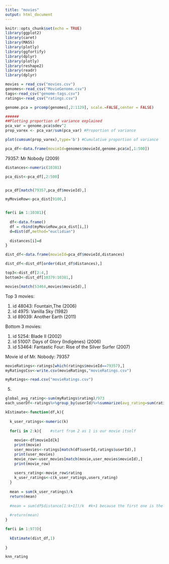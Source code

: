 ```yaml
---
title: "movies"
output: html_document
---
```


```r
knitr::opts_chunk$set(echo = TRUE)
library(ggplot2)
library(caret)
library(MASS)
library(plotly)
library(ggfortify)
library(dplyr)
library(plotly)
library(reshape2)
library(readr)
library(dplyr)
```

```r
movies = read_csv("movies.csv")
genomes<-read_csv("MovieGenome.csv")
tags<-read_csv("genome-tags.csv")
ratings<-read_csv("ratings.csv")

```

```r
genome.pca = prcomp(genomes[,2:1129], scale.=FALSE,center = FALSE)
```

```r
######
##Plotting proportion of variance explained
pca_var = genome.pca$sdev^2
prop_varex <- pca_var/sum(pca_var) #Proportion of variance

plot(cumsum(prop_varex),type='b') #Cumulative proportion of variance

```


```r
pca_df<-data.frame(movieId=genomes$movieId,genome.pca$x[,1:500])

```

79357: Mr Nobody (2009)
```r

distances<-numeric(10381)

pca_dist<-pca_df[,2:500]


pca_df[match(79357,pca_df$movieId),]

myMovieRow<-pca_dist[9100,]


for(i in 1:10381){
  
  df<-data.frame()
  df = rbind(myMovieRow,pca_dist[i,])
  d=dist(df,method="euclidian")
  
  distances[i]=d
}


```

```r
dist_df<-data.frame(movieId=pca_df$movieId,distances)

dist_df<-dist_df[order(dist_df$distances),]

top3<-dist_df[2:4,]
bottom3<-dist_df[10379:10381,]
```

```r
movies[match(53464,movies$movieId),]
```



Top 3 movies:

1) id 48043: Fountain,The (2006)
2) id 4975: Vanilla Sky (1982)
3) id 89039: Another Earth (2011)

Bottom 3 movies:

1) id 5254:  Blade II (2002)
2) id 51007: Days of Glory (Indigènes) (2006)
3) id 53464: Fantastic Four: Rise of the Silver Surfer (2007)


Movie id of Mr. Nobody: 79357
```r
movieRatings<-ratings[which(ratings$movieId==79357),]
myRatingsCsv<-write.csv(movieRatings,"movieRatings.csv")
```

```r
myRatings<-read.csv("movieRatings.csv")

```

5)

```r
global_avg_rating<-sum(myRatings$rating)/973
each_userDf<-ratings%>%group_by(userId)%>%summarize(avg_rating=sum(rating)/n())
```


```r

kEstimate<-function(df,k){
  
  k_user_ratings<-numeric(k)
  
  for(i in 2:k){    #start from 2 as 1 is our movie itself
    
    movie<-df$movieId[k]
    print(movie)
    user_movies<-ratings[match(df$userId,ratings$userId),]
    print(user_movies)
    movie_row<-user_movies[match(movie,user_movies$movieId),]
    print(movie_row)
    
    users_rating<-movie_row$rating
    k_user_ratings<-c(k_user_ratings,users_rating)
  }  
  
  mean = sum(k_user_ratings)/k
  return(mean)
  
  #mean = sum(df$distance[1:k+1])/k  #k+1 because the first one is the movie itself
  
  #return(mean)
}

```

```r

for(i in 1:973){
  
  kEstimate(dist_df,1)
  
}

knn_rating

```





